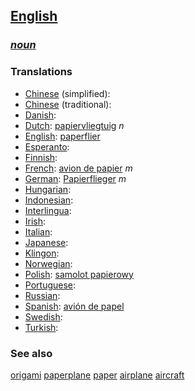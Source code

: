 ==[[English]]==
===''[[noun]]''===

===Translations===
*[[Chinese]] (simplified): [[]]
*[[Chinese]] (traditional): [[]]
*[[Danish]]: [[]]
*[[Dutch]]: [[papiervliegtuig]] ''n''
*[[English]]: [[paperflier]]
*[[Esperanto]]: [[]]
*[[Finnish]]: [[]]
*[[French]]: [[avion de papier]] ''m''
*[[German]]: [[Papierflieger]] ''m''
*[[Hungarian]]: [[]]
*[[Indonesian]]: [[]]
*[[Interlingua]]: [[]]
*[[Irish]]: [[]]
*[[Italian]]: [[]]
*[[Japanese]]: [[]]
*[[Klingon]]: [[]]
*[[Norwegian]]: [[]]
*[[Polish]]: [[samolot papierowy]]
*[[Portuguese]]: [[]]
*[[Russian]]: [[]]
*[[Spanish]]: [[avión de papel]]
*[[Swedish]]: [[]]
*[[Turkish]]: [[]]

===See also===
[[origami]] [[paperplane]] [[paper]] [[airplane]] [[aircraft]]